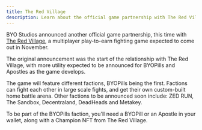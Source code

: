 ```yaml
---
title: The Red Village
description: Learn about the official game partnership with The Red Village
---
```



BYO Studios announced another official game partnership, this time with [The Red Village](https://www.theredvillage.com/), a multiplayer play-to-earn fighting game expected to come out in November.

<Player src="https://www.youtube.com/watch?v=aAe9WnnKH08&feature=emb_title" external />

The original announcement was the start of the relationship with The Red Village, with more utility expected to be announced for BYOPills and Apostles as the game develops.

The game will feature different factions, BYOPills being the first. Factions can fight each other in large scale fights, and get their own custom-built home battle arena. Other factions to be announced soon include: ZED RUN, The Sandbox, Decentraland, DeadHeads and Metakey.

To be part of the BYOPills faction, you'll need a BYOPill or an Apostle in your wallet, along with a Champion NFT from The Red Village.